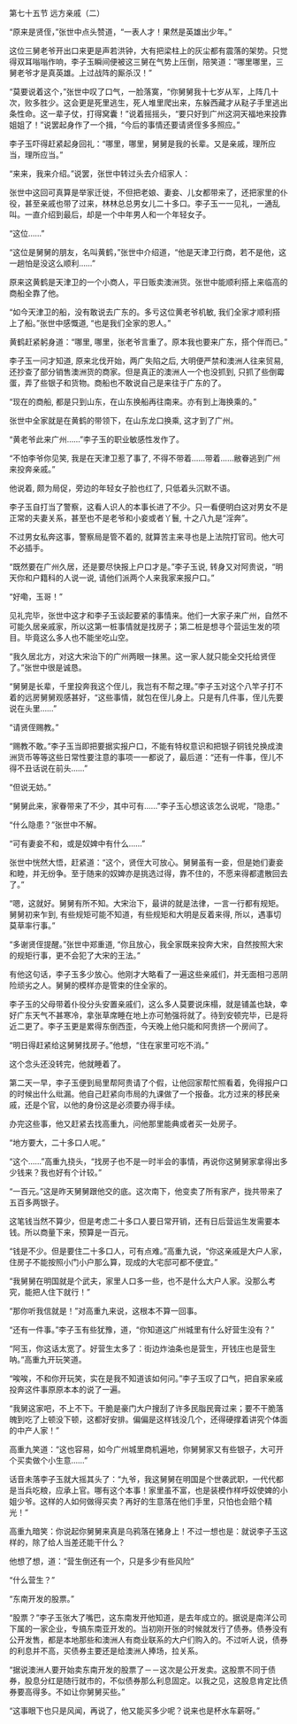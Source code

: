 

第七十五节 远方亲戚（二）

“原来是贤侄，”张世中点头赞道，“一表人才！果然是英雄出少年。”

这位三舅老爷开出口来更是声若洪钟，大有把梁柱上的灰尘都有震落的架势。只觉得双耳嗡嗡作响，李子玉瞬间便被这三舅在气势上压倒，陪笑道：“哪里哪里，三舅老爷才是真英雄。上过战阵的厮杀汉！”

“莫要说着这个，”张世中叹了口气，一脸落寞，“你舅舅我十七岁从军，上阵几十次，败多胜少。这会更是死里逃生，死人堆里爬出来，东躲西藏才从鞑子手里逃出条性命。这一辈子仗，打得窝囊！”说着摇摇头，“要只好到广州这洞天福地来投靠姐姐了！”说罢起身作了一个揖，“今后的事情还要请贤侄多多照应。”

李子玉吓得赶紧起身回礼：“哪里，哪里，舅舅是我的长辈。又是亲戚，理所应当，理所应当。”

“来来，我来介绍。”说罢，张世中转过头去介绍家人：

张世中这回可真算是举家迁徙，不但把老娘、妻妾、儿女都带来了，还把家里的仆役，甚至亲戚也带了过来，林林总总男女儿二十多口。李子玉一一见礼，一通乱叫。一直介绍到最后，却是一个中年男人和一个年轻女子。

“这位……”

“这位是舅舅的朋友，名叫黄鹤，”张世中介绍道，“他是天津卫行商，若不是他，这一趟怕是没这么顺利……”

原来这黄鹤是天津卫的一个小商人，平日贩卖澳洲货。张世中能顺利搭上来临高的商船全靠了他。

“如今天津卫的船，没有敢说去广东的。多亏这位黄老爷机敏, 我们全家才顺利搭上了船。”张世中感慨道, “也是我们全家的恩人。”

黄鹤赶紧躬身道：“哪里, 哪里，张老爷言重了。原本我也要来广东，搭个伴而已。”

李子玉一问才知道, 原来北伐开始，两广失陷之后, 大明便严禁和澳洲人往来贸易, 还抄查了部分销售澳洲货的商家。但是真正的澳洲人一个也没抓到, 只抓了些倒霉蛋，弄了些银子和货物。商船也不敢说自己是来往于广东的了。

“现在的商船, 都是只到山东，在山东换船再往南来。亦有到上海换乘的。”

张世中全家就是在黄鹤的带领下，在山东龙口换乘, 这才到了广州。

“黄老爷此来广州……”李子玉的职业敏感性发作了。

“不怕李爷你见笑, 我是在天津卫惹了事了, 不得不带着……带着……敝眷逃到广州来投奔亲戚。”

他说着, 颇为局促，旁边的年轻女子脸也红了, 只低着头沉默不语。

李子玉自打当了警察，这看人识人的本事长进了不少。只一看便明白这对男女不是正常的夫妻关系，甚至也不是老爷和小妾或者丫鬟, 十之八九是“淫奔”。

不过男女私奔这事，警察局是管不着的, 就算苦主来寻也是上法院打官司。他大可不必插手。

“既然要在广州久居，还是要尽快报上户口才是。”李子玉说, 转身又对阿贵说，“明天你和户籍科的人说一说, 请他们派两个人来我家来报户口。”

“好嘞，玉哥！”

见礼完毕，张世中这才和李子玉谈起要紧的事情来。他们一大家子来广州，自然不可能久居亲戚家，所以这第一桩事情就是找房子；第二桩是想寻个营运生发的项目。毕竟这么多人也不能坐吃山空。

“我久居北方，对这大宋治下的广州两眼一抹黑。这一家人就只能全交托给贤侄了。”张世中很是诚恳。

“舅舅是长辈，千里投奔我这个侄儿，我岂有不帮之理。”李子玉对这个八竿子打不着的远房舅舅观感甚好，“这些事情，就包在侄儿身上。只是有几件事，侄儿先要说在头里……”

“请贤侄赐教。”

“赐教不敢。”李子玉当即把要据实报户口，不能有特权意识和把银子铜钱兑换成澳洲货币等等这些日常性要注意的事项一一都说了，最后道：“还有一件事，侄儿不得不丑话说在前头……”

“但说无妨。”

“舅舅此来，家眷带来了不少，其中可有……”李子玉心想这该怎么说呢，“隐患。”

“什么隐患？”张世中不解。

“可有妻妾不和，或是奴婢中有什么……”

张世中恍然大悟，赶紧道：“这个，贤侄大可放心。舅舅虽有一妾，但是她们妻妾和睦，并无纷争。至于随来的奴婢亦是挑选过得，靠不住的，不愿来得都遣散回去了。”

“嗯，这就好。舅舅有所不知。大宋治下，最讲的就是法律，一言一行都有规矩。舅舅初来乍到, 有些规矩可能不知道，有些规矩和大明是反着来得, 所以，遇事切莫草率行事。”

“多谢贤侄提醒。”张世中郑重道, “你且放心，我全家既来投奔大宋，自然按照大宋的规矩行事，更不会犯了大宋的王法。”

有他这句话，李子玉多少放心。他刚才大略看了一遍这些亲戚们，并无面相刁恶阴险顽劣之人。舅舅的模样亦是管束的住全家的。

李子玉的父母带着仆役分头安置亲戚们，这么多人莫要说床榻，就是铺盖也缺，幸好广东天气不甚寒冷，拿张草席睡在地上亦可勉强将就了。待到安顿完毕，已是将近二更了。李子玉更是累得东倒西歪，今天晚上他只能和阿贵挤一个房间了。

“明日得赶紧给这舅舅找房子。”他想，“住在家里可吃不消。”

这个念头还没转完，他就睡着了。

第二天一早，李子玉便到局里帮阿贵请了个假，让他回家帮忙照看着，免得报户口的时候出什么纰漏。他自己赶紧向市局的九课做了一个报备。北方过来的移民亲戚，还是个官，以他的身份这是必须要办得手续。

办完这些事，他又赶紧去找高重九，问他那里能典或者买一处房子。

“地方要大，二十多口人呢。”

“这个……”高重九挠头，“找房子也不是一时半会的事情，再说你这舅舅家拿得出多少钱来？我也好有个计较。”

“一百元。”这是昨天舅舅跟他交的底。这次南下，他变卖了所有家产，拢共带来了五百多两银子。

这笔钱当然不算少，但是考虑二十多口人要日常开销，还有日后营运生发需要本钱。所以商量下来，预算是一百元。

“钱是不少。但是要住二十多口人，可有点难。”高重九说，“你这亲戚是大户人家，住房子不能按照小门小户那么算，现成的大宅邸可都不便宜。”

“我舅舅在明国就是个武夫，家里人口多一些，也不是什么大户人家。没那么考究，能把人住下就行！”

“那你听我信就是！”对高重九来说，这根本不算一回事。

“还有一件事。”李子玉有些犹豫，道，“你知道这广州城里有什么好营生没有？”

“阿玉，你这话太宽了。好营生太多了：街边炸油条也是营生，开钱庄也是营生呐。”高重九开玩笑道。

“唉唉，不和你开玩笑，实在是我不知道该如何问。”李子玉叹了口气，把自家亲戚投奔这件事原原本本的说了一遍。

“我舅这家吧，不上不下。干脆是豪门大户搜刮了许多民脂民膏过来；要不干脆落魄到吃了上顿没下顿，这都好安排。偏偏是这样钱没几个，还得硬撑着讲究个体面的中产人家！”

高重九笑道：“这也容易，如今广州城里商机遍地，你舅舅家又有些银子，大可开个买卖做个小生意……”

话音未落李子玉就大摇其头了：“九爷，我这舅舅在明国是个世袭武职，一代代都是当兵吃粮，应承上官。哪有这个本事！家里虽不富，也是装模作样呼奴使婢的小姐少爷。这样的人如何做得买卖？再好的生意落在他们手里，只怕也会赔个精光！”

高重九暗笑：你说起你舅舅来真是乌鸦落在猪身上！不过一想也是：就说李子玉这样的，除了给人当差还能干什么？

他想了想，道：“营生倒还有一个，只是多少有些风险”

“什么营生？”

“东南开发的股票。”

“股票？”李子玉张大了嘴巴，这东南发开他知道，是去年成立的。据说是南洋公司下属的一家企业，专搞东南亚开发的。当初刚开张的时候就发行了债券。债券没有公开发售，都是本地那些和澳洲人有商业联系的大户们购入的。不过听人说，债券的利息并不高，买债券主要还是给澳洲人捧场，拉关系。

“据说澳洲人要开始卖东南开发的股票了－－这次是公开发卖。这股票不同于债券，股息分红是随行就市的，不似债券那么利息固定。以我之见，这股息肯定比债券要高得多。不如让你舅舅买些。”

“这事眼下也只是风闻，再说了，他又能买多少呢？说来也是杯水车薪呀。”

